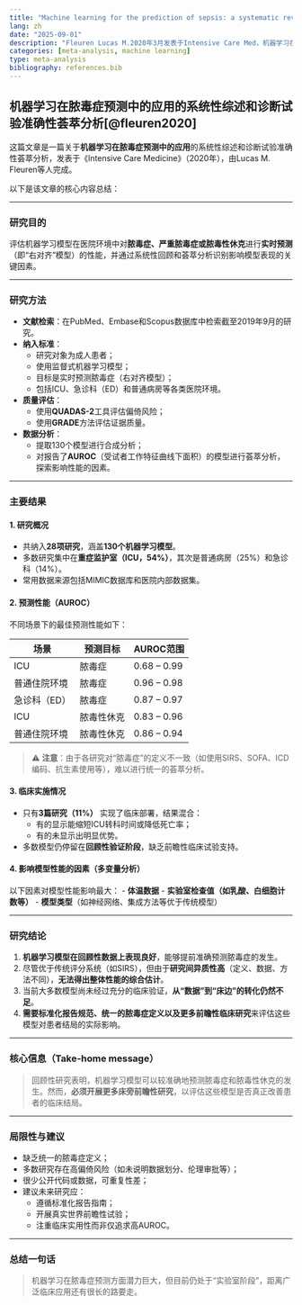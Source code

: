 ```yaml
---
title: "Machine learning for the prediction of sepsis: a systematic review and meta-analysis of diagnostic test accuracy"
lang: zh
date: "2025-09-01"
description: "Fleuren Lucas M.2020年3月发表于Intensive Care Med，机器学习在脓毒症预测中的应用的系统性综述和诊断试验准确性荟萃分析"
categories: [meta-analysis, machine learning]
type: meta-analysis
bibliography: references.bib
---
```


## 机器学习在脓毒症预测中的应用的系统性综述和诊断试验准确性荟萃分析[@fleuren2020]

这篇文章是一篇关于**机器学习在脓毒症预测中的应用**的系统性综述和诊断试验准确性荟萃分析，发表于《Intensive Care Medicine》（2020年），由Lucas M. Fleuren等人完成。

以下是该文章的核心内容总结：

------------------------------------------------------------------------

### **研究目的**

评估机器学习模型在医院环境中对**脓毒症、严重脓毒症或脓毒性休克**进行**实时预测**（即“右对齐”模型）的性能，并通过系统性回顾和荟萃分析识别影响模型表现的关键因素。

------------------------------------------------------------------------

### **研究方法**

-   **文献检索**：在PubMed、Embase和Scopus数据库中检索截至2019年9月的研究。
-   **纳入标准**：
    -   研究对象为成人患者；
    -   使用监督式机器学习模型；
    -   目标是实时预测脓毒症（右对齐模型）；
    -   包括ICU、急诊科（ED）和普通病房等各类医院环境。
-   **质量评估**：
    -   使用**QUADAS-2**工具评估偏倚风险；
    -   使用**GRADE**方法评估证据质量。
-   **数据分析**：
    -   提取130个模型进行合成分析；
    -   对报告了**AUROC**（受试者工作特征曲线下面积）的模型进行荟萃分析，探索影响性能的因素。

------------------------------------------------------------------------

### **主要结果**

#### 1. **研究概况**

-   共纳入**28项研究**，涵盖**130个机器学习模型**。
-   多数研究集中在**重症监护室（ICU，54%）**，其次是普通病房（25%）和急诊科（14%）。
-   常用数据来源包括MIMIC数据库和医院内部数据集。

#### 2. **预测性能（AUROC）**

不同场景下的最佳预测性能如下：

| **场景**     | **预测目标** | **AUROC范围** |
|--------------|--------------|---------------|
| ICU          | 脓毒症       | 0.68 – 0.99   |
| 普通住院环境 | 脓毒症       | 0.96 – 0.98   |
| 急诊科（ED） | 脓毒症       | 0.87 – 0.97   |
| ICU          | 脓毒性休克   | 0.83 – 0.96   |
| 普通住院环境 | 脓毒性休克   | 0.86 – 0.94   |

> ⚠️ **注意**：由于各研究对“脓毒症”的定义不一致（如使用SIRS、SOFA、ICD编码、抗生素使用等），难以进行统一的荟萃分析。

#### 3. **临床实施情况**

-   只有**3篇研究（11%）** 实现了临床部署，结果混合：
    -   有的显示能缩短ICU转科时间或降低死亡率；
    -   有的未显示出明显优势。
-   多数模型仍停留在**回顾性验证阶段**，缺乏前瞻性临床试验支持。

#### 4. **影响模型性能的因素（多变量分析）**

以下因素对模型性能影响最大： - **体温数据** - **实验室检查值（如乳酸、白细胞计数等）** - **模型类型**（如神经网络、集成方法等优于传统模型）

------------------------------------------------------------------------

### **研究结论**

1.  **机器学习模型在回顾性数据上表现良好**，能够提前准确预测脓毒症的发生。
2.  尽管优于传统评分系统（如SIRS），但由于**研究间异质性高**（定义、数据、方法不同），**无法得出整体性能的综合估计**。
3.  当前大多数模型尚未经过充分的临床验证，**从“数据”到“床边”的转化仍然不足**。
4.  **需要标准化报告规范、统一的脓毒症定义以及更多前瞻性临床研究**来评估这些模型对患者结局的实际影响。

------------------------------------------------------------------------

### **核心信息（Take-home message）**

> 回顾性研究表明，机器学习模型可以较准确地预测脓毒症和脓毒性休克的发生。然而，**必须开展更多床旁前瞻性研究**，以评估这些模型是否真正改善患者的临床结局。

------------------------------------------------------------------------

### **局限性与建议**

-   缺乏统一的脓毒症定义；
-   多数研究存在高偏倚风险（如未说明数据划分、伦理审批等）；
-   很少公开代码或数据，可重复性差；
-   建议未来研究应：
    -   遵循标准化报告指南；
    -   开展真实世界前瞻性试验；
    -   注重临床实用性而非仅追求高AUROC。

------------------------------------------------------------------------

### **总结一句话**

> 机器学习在脓毒症预测方面潜力巨大，但目前仍处于“实验室阶段”，距离广泛临床应用还有很长的路要走。